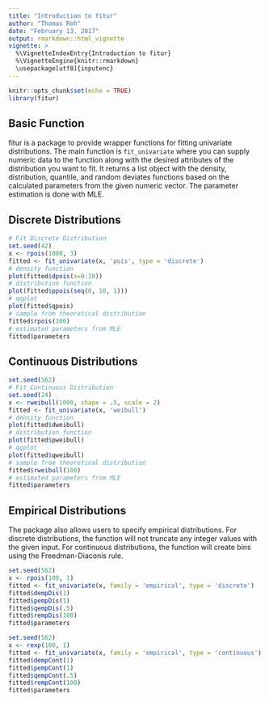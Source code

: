 ```yaml
---
title: "Introduction to fitur"
author: "Thomas Roh"
date: "February 13, 2017"
output: rmarkdown::html_vignette
vignette: >
  %\VignetteIndexEntry{Introduction to fitur}
  %\VignetteEngine{knitr::rmarkdown}
  \usepackage[utf8]{inputenc}
---
```


```r
knitr::opts_chunk$set(echo = TRUE)
library(fitur)
```

## Basic Function

fitur is a package to provide wrapper functions for fitting univariate distributions. The main function is `fit_univariate` where you can supply numeric data to the function along with the desired attributes of the distribution you want to fit. It returns a list object with the density, distribution, quantile, and random deviates functions based on the calculated parameters from the given numeric vector. The 
parameter estimation is done with MLE.

## Discrete Distributions

```r
# Fit Discrete Distribution
set.seed(42)
x <- rpois(1000, 3)
fitted <- fit_univariate(x, 'pois', type = 'discrete')
# density function
plot(fitted$dpois(x=0:10))
# distribution function
plot(fitted$ppois(seq(0, 10, 1)))
# qqplot
plot(fitted$qpois)
# sample from theoretical distribution
fitted$rpois(100)
# estimated parameters from MLE
fitted$parameters
```

## Continuous Distributions

```r
set.seed(562)
# Fit Continuous Distribution
set.seed(24)
x <- rweibull(1000, shape = .5, scale = 2)
fitted <- fit_univariate(x, 'weibull')
# density function
plot(fitted$dweibull)
# distribution function
plot(fitted$pweibull)
# qqplot
plot(fitted$qweibull)
# sample from theoretical distribution
fitted$rweibull(100)
# estimated parameters from MLE
fitted$parameters
```

## Empirical Distributions

The package also allows users to specify empirical distributions. For discrete distributions, the function will not truncate any integer values  with the given
input. For continuous distributions, the function will create bins using the Freedman-Diaconis rule.

```r
set.seed(562)
x <- rpois(100, 1)
fitted <- fit_univariate(x, family = 'empirical', type = 'discrete')
fitted$dempDis(1)
fitted$pempDis(1)
fitted$qempDis(.5)
fitted$rempDis(100)
fitted$parameters

set.seed(562)
x <- rexp(100, 1)
fitted <- fit_univariate(x, family = 'empirical', type = 'continuous')
fitted$dempCont(1)
fitted$pempCont(1)
fitted$qempCont(.5)
fitted$rempCont(100)
fitted$parameters
```


